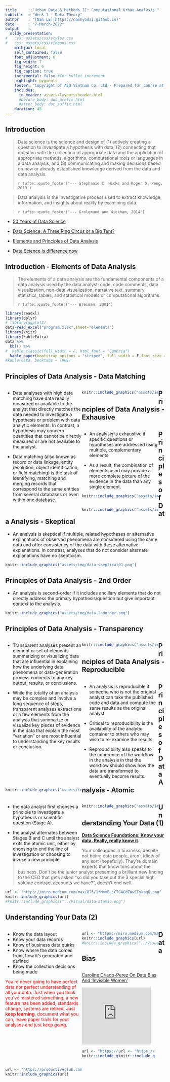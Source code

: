 ```yaml
---
title     : "Urban Data & Methods II: Computational Urban Analysis "
subtitle  : "Week 1 - Data Theory"
author    : "[Nam LE](https://namkyodai.github.io)"
date      : "7-March-2022"
output    : 
  slidy_presentation:
#   css: assets/css/styles.css
#   css: assets/css/ribbons.css
    mathjax: local
    self_contained: false
    font_adjustment: 0
    fig_width: 7
    fig_height: 6
    fig_caption: true
    incremental: false #for bullet increment
    highlight: pygments
    footer: "Copyright of ASQ Vietnam Co. Ltd - Prepared for course at SUTD"
    includes:
      in_header: assets/layouts/header.html
      #before_body: doc_prefix.html
      #after_body: doc_suffix.html
    duration: 45
---
```




## Introduction

> Data science is the science and design of (1) actively creating a question to investigate a hypothesis with data, (2) connecting that question with the collection of appropriate data and the application of appropriate methods, algorithms, computational tools or languages in a data analysis, and (3) communicating and making decisions based on new or already established knowledge derived from the data and data analysis.
>
> `r tufte::quote_footer('--- Stephanie C. Hicks and Roger D. Peng, 2019')`

> Data analysis is the investigative process used to extract knowledge,
information, and insights about reality by examining data.

>
> `r tufte::quote_footer('--- Grolemund and Wickham, 2014')`

- [50 Years of Data Science](http://courses.csail.mit.edu/18.337/2015/docs/50YearsDataScience.pdf)

- [Data	Science:	A	Three	Ring	Circus	or	a	Big	Tent?](https://arxiv.org/ftp/arxiv/papers/1712/1712.07349.pdf)

- [Elements and Principles of Data Analysis](https://arxiv.org/pdf/1903.07639v1.pdf)

- [Data Science is difference now](http://veekaybee.github.io/2019/02/13/data-science-is-different/)

## Introduction - Elements of Data Analysis

> The elements of a data analysis are the fundamental components of a data analysis used by the data analyst: code, code comments, data visualization, non-data visualization, narrative text, summary statistics, tables, and statistical models or computational algorithms.
>
> `r tufte::quote_footer('--- Breiman, 2001')`

```r
library(readxl)
library(dplyr)
# library(ggplot2)
data=read_excel("program.xlsx",sheet="elements")
library(knitr)
library(kableExtra)
data %>%
  kbl() %>%
#  kable_classic(full_width = F, html_font = "Cambria")
  kable_paper(bootstrap_options = "striped", full_width = F,font_size = 22)
#kable(data, booktabs = TRUE)
```


## Principles of Data Analysis - Data Matching

<div class='left' style='float:left;width:48%'>

 - Data analyses with high data matching have data readily measured or available to the analyst that directly matches the data needed to investigate a hypothesis or problem with data analytic elements. In contrast, a hypothesis may concern quantities that cannot be directly measured or are not available to the analyst. 


- Data matching (also known as record or data linkage, entity resolution, object identification, or field matching) is the task of identifying, matching and merging records that correspond to the same entities from several databases or even within one database.



</div>
<div class='left' style='float:left;width:48%'>


```r
knitr::include_graphics("assets/img/datamatching.png")
```
</div>



## Principles of Data Analysis - Exhausive

<div class='left' style='float:left;width:48%'>

- An analysis is exhaustive if specific questions or hypotheses are addressed using
multiple, complementary elements


- As a result, the combination of elements used may provide a more complete picture of the evidence in the data than any single element.

```r
knitr::include_graphics("assets/img/dataexhausive.png")
```

</div>
<div class='left' style='float:left;width:48%'>

```r
knitr::include_graphics("assets/img/dataexhausive02.png")
```

</div>

## Principles of Data Analysis - Skeptical


- An analysis is skeptical if multiple, related hypotheses or alternative explanations of observed phenomena are considered using the same data and offer consistency of the data with these alternative explanations. In contrast, analyses that do not consider alternate explanations have no skepticism.

```r
knitr::include_graphics("assets/img/data-skeptical01.png")
```

## Principles of Data Analysis - 2nd Order


- An analysis is second-order if it includes ancillary elements that do not directly address the primary hypothesis/question but give important context to the analysis.

```r
knitr::include_graphics("assets/img/data-2ndorder.png")
```

## Principles of Data Analysis - Transparency

<div class='left' style='float:left;width:48%'>

- Transparent analyses present an element or set of elements summarizing or visualizing data that are influential in explaining how the underlying data phenomena or data-generation process connects to any key output, results, or conclusions.


- While the totality of an analysis may be complex and involve a long sequence of
steps, transparent analyses extract one or a few elements from the analysis that summarize or visualize key pieces of evidence in the data that explain the most “variation” or are most influential to understanding the key results or conclusion.

</div>
<div class='left' style='float:left;width:48%'>

```r
knitr::include_graphics("assets/img/data-transparency.png")
```

</div>


## Principles of Data Analysis - Reproducible

<div class='left' style='float:left;width:48%'>

- An analysis is reproducible if someone who is not the original analyst can take the published code and data and compute the same results as the original analyst.

- Critical to reproducibility is the availability of the analytic container
to others who may wish to re-examine the results.

- Reproducibility also speaks to the coherence of the workflow in the analysis in that the workflow should show how the data are transformed to eventually become results.

</div>
<div class='left' style='float:left;width:48%'>

```r
knitr::include_graphics("assets/img/data-reproducible.png")
```


</div>




## Principles of Data Analysis - Atomic

<div class='left' style='float:left;width:48%'>

- the data analyst first chooses a principle to investigate a hypothes is
or scientific question (Stage A).

- the analyst alternates between Stages B and C until the analyst exits the atomic unit, either by choosing to end the line of investigation or choosing to invoke a new principle.

</div>
<div class='left' style='float:left;width:48%'>

```r
knitr::include_graphics("assets/img/data-atomic.png")
```


</div>

## Understanding Your Data (1)

**[Data Science Foundations: Know your data. Really, really know it](https://towardsdatascience.com/data-science-foundations-know-your-data-really-really-know-it-a6bb97eb991c).**

> Your colleagues in business, despite not being data people, aren’t idiots of any sort (hopefully). They’re domain experts that know tons about the business. Don’t be the junior analyst presenting a brilliant new finding to the CEO that gets asked "so did you take out the 3 special high volume contract accounts we have?”, doesn’t end well.

```r
url <- "https://miro.medium.com/max/875/1*MmmBLiC7GACdZWwZFykoqQ.png"
knitr::include_graphics(url)
#knitr::include_graphics("../Visual/data-atomic.png")
```



## Understanding Your Data (2)

<div class='left' style='float:left;width:48%'>

- Know the data layout
- Know your data records
- Know of business data quirks
- Know where the data comes from, how it’s generated and defined
- Know the collection decisions being made

<span style="color: red;"> You’re never going to have perfect data nor perfect understanding of all your data. Just when you think you’ve mastered something, a new feature has been added, standards change, systems are retired. Just **keep learning**, document what you can, leave paper trails for your analyses and just keep going.</span>


</div>
<div class='left' style='float:left;width:48%'>


```r
url <- "https://miro.medium.com/max/865/1*X1n4WeN_cWohvxRkeVCPMQ.png"
knitr::include_graphics(url)
#knitr::include_graphics("../Visual/data-atomic.png")
```

</div>


## Data Bias

<div class='left' style='float:left;width:48%'>

[Caroline Criado-Perez On Data Bias And 'Invisible Women'](https://www.npr.org/2019/03/17/704209639/caroline-criado-perez-on-data-bias-and-invisible-women)


<iframe src="https://www.npr.org/player/embed/704209639/704209640" width="90%" height="180" frameborder="0" scrolling="no" title="NPR embedded audio player"></iframe>



<div class='left' style='float:left;width:48%'>
```r
url <- "https://i.gr-assets.com/images/S/compressed.photo.goodreads.com/books/1617113740i/41104077._UY473_SS473_.jpg"
knitr::include_graphics(url)
```
</div>
<div class='left' style='float:left;width:48%'>
```r
url <- "https://api.time.com/wp-content/uploads/2016/08/weapons-of-math-destruction.jpeg"
knitr::include_graphics(url)
```
</div>

</div>
<div class='left' style='float:left;width:48%'>

```r
url <- "https://productiveclub.com/wp-content/uploads/2020/07/sampling-bias.jpeg"
knitr::include_graphics(url)
```
</div>








